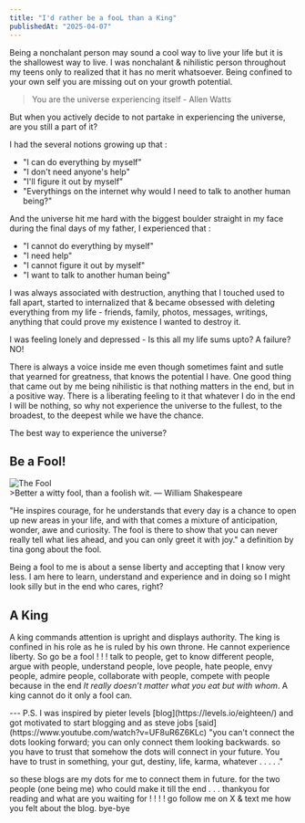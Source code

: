 ```yaml
---
title: "I'd rather be a fooL than a King"
publishedAt: "2025-04-07"
---
```

Being a nonchalant person may sound a cool way to live your life but it is the shallowest way to live. I was nonchalant & nihilistic person throughout my
teens only to realized that it has no merit whatsoever. Being confined to your own self you are missing out on your growth potential.
>You are the universe experiencing itself - Allen Watts

But when you actively decide to not partake in experiencing the universe, are you still a part of it?

I had the several notions growing up that : 
* "I can do everything by myself" 
* "I don't need anyone's help" 
* "I'll figure it out by myself"
* "Everythings on the internet why would I need to talk to another human being?"

And the universe hit me hard with the biggest boulder straight in my face during the final days of my father, I experienced that :
* "I cannot do everything by myself"
* "I need help"
* "I cannot figure it out by myself"
* "I want to talk to another human being"

I was always associated with destruction, anything that I touched used to fall apart, started to internalized that & became obsessed with
 deleting everything from my life - friends, family, photos, messages, writings, anything that could prove my existence I wanted to destroy it.

I was feeling lonely and depressed - Is this all my life sums upto? A failure? NO!

There is always a voice inside me even though sometimes faint and sutle that yearned for greatness, that knows the potential I have. One good thing that
came out by me being nihilistic is that nothing matters in the end, but in a positive way. There is a liberating feeling to it that whatever I do
in the end I will be nothing, so why not experience the universe to the fullest, to the broadest, to the deepest while we have the chance.

The best way to experience the universe? 

## Be a Fool!
<div style={{ display: 'flex', justifyContent: 'center' }}>
<img src="https://i.imgur.com/D3nHODe.gif" alt="The Fool" className="w-64 h-25" />
</div>
>Better a witty fool, than a foolish wit. ― William Shakespeare

"He inspires courage, for he understands that every day is a chance to open up new areas in your life,
 and with that comes a mixture of anticipation, wonder, awe and curiosity. The fool is there to show that
  you can never really tell what lies ahead, and you can only greet it with joy."
a definition by tina gong about the fool. 

Being a fool to me is about a sense liberty and accepting that I know very less. I am here to learn, understand and experience and in doing so I might look silly
but in the end who cares, right?

## A King

A king commands attention is upright and displays authority. The king is confined in his role as he is ruled by his own throne. He cannot experience liberty.
So go be a fool ! ! ! talk to people, get to know different people, argue with people, understand people, love people, hate people, envy people, admire people,
collaborate with people, compete with people because in the end *It really doesn’t matter what you eat but with whom*. A king cannot do it only 
a fool can. 




<div style={{ marginTop: '50px' }} />
---
P.S. I was inspired by pieter levels [blog](https://levels.io/eighteen/) and got motivated to start blogging
and as steve jobs [said](https://www.youtube.com/watch?v=UF8uR6Z6KLc) "you can't connect the dots looking forward; you can only connect them looking backwards.
so you have to trust that somehow the dots will connect in your future. You have to trust in something, your gut, destiny, life, karma, whatever . . . . ."

so these blogs are my dots for me to connect them in future. for the two people (one being me) who could make it till the end . . . thankyou for reading and 
what are you waiting for ! ! ! ! go follow me on X & text me how you felt about the blog. bye-bye 
